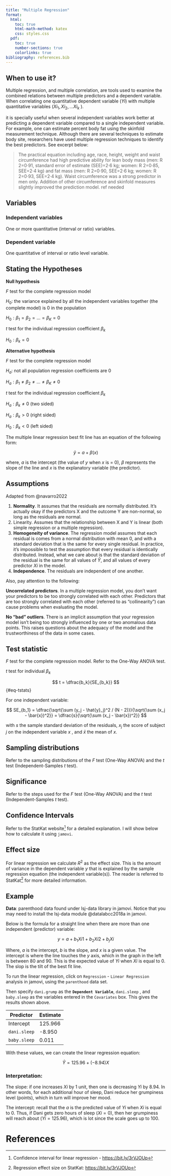 ```yaml
---
title: "Multiple Regression"
format:
  html:
    toc: true
    html-math-method: katex
    css: styles.css
  pdf:
    toc: true
    number-sections: true
    colorlinks: true
bibliography: references.bib
---
```


## When to use it?

Multiple regression, and multiple correlation, are tools used to examine the combined relations between multiple predictors and a dependent variable. When correlating one quantitative dependent variable ($Yi$) with multiple quantitative variables ($Xi_1, Xi_2,... Xi_k$ ).

it is specially useful when several independent variables work better at predicting a dependent variable compared to a single independent variable. For example, one can estimate percent body fat using the skinfold measurement technique. Although there are several techniques to estimate body site, researchers have used multiple regression techniques to identify the best predictors. See excerpt below:

> The practical equation including age, race, height, weight and waist circumference had high predictive ability for lean body mass (men: R 2=0·91, standard error of estimate (SEE)=2·6 kg; women: R 2=0·85, SEE=2·4 kg) and fat mass (men: R 2=0·90, SEE=2·6 kg; women: R 2=0·93, SEE=2·4 kg). Waist circumference was a strong predictor in men only. Addition of other circumference and skinfold measures slightly improved the prediction model. ref needed

## Variables

### Independent variables

One or more quantitative (interval or ratio) variables.

### Dependent variable

One quantitative of interval or ratio level variable.

## Stating the Hypotheses

**Null hypothesis**

$F$ test for the complete regression model

$H_0:$ the variance explained by all the independent variables together (the complete model) is 0 in the population

$H_0:\beta_1 = \beta_2 = \ldots = \beta_K = 0$

$t$ test for the individual regression coefficient $\beta_k$

$H_0: \beta_k = 0$

**Alternative hypothesis**

$F$ test for the complete regression model

$H_a:$ not all population regression coefficients are 0

$H_a:\beta_1 \neq \beta_2 \neq \ldots \neq \beta_K \neq 0$

$t$ test for the individual regression coefficient $\beta_k$

$H_a: \beta_k \neq 0$ (two sided)

$H_a: \beta_k > 0$ (right sided)

$H_0: \beta_k < 0$ (left sided)

The multiple linear regression best fit line has an equation of the following form:

$$
\hat{y} = a + \beta(x) 
$$

where, $a$ is the intercept (the value of $y$ when $x$ is = 0), $\beta$ represents the slope of the line and $x$ is the explanatory variable (the predictor).

## Assumptions

Adapted from @navarro2022

1.  **Normality**. It assumes that the residuals are normally distributed. It's actually okay if the predictors X and the outcome Y are non-normal, so long as the residuals are normal.
2.  Linearity. Assumes that the relationship between X and Y is linear (both simple regression or a multiple regression).
3.  **Homogeneity of variance**. The regression model assumes that each residual is comes from a normal distribution with mean 0, and with a standard deviation that is the same for every single residual. In practice, it's impossible to test the assumption that every residual is identically distributed. Instead, what we care about is that the standard deviation of the residual is the same for all values of $\hat{Y}$, and all values of every predictor $Xi$ in the model.
4.  **Independence**. The residuals are independent of one another.

Also, pay attention to the following:

**Uncorrelated predictors**. In a multiple regression model, you don't want your predictors to be too strongly correlated with each other. Predictors that are too strongly correlated with each other (referred to as "collinearity") can cause problems when evaluating the model.

**No "bad" outliers**. There is an implicit assumption that your regression model isn't being too strongly influenced by one or two anomalous data points. This raises questions about the adequacy of the model and the trustworthiness of the data in some cases.

## Test statistic

$F$ test for the complete regression model. Refer to the One-Way ANOVA test.

$t$ test for individual $\beta_k$

$$
t = \dfrac{b_k}{SE_{b_k}}
$$ {#eq-tstats}

For one independent variable:

$$
SE_{b_1} = \dfrac{\sqrt{\sum (y_j - \hat{y}_j)^2 / (N - 2)}}{\sqrt{\sum (x_j - \bar{x})^2}} = \dfrac{s}{\sqrt{\sum (x_j - \bar{x})^2}}
$$

with $s$ the sample standard deviation of the residuals, $x_j$ the score of subject $j$ on the independent variable $x$ , and $\bar{x}$ the mean of $x$.

## Sampling distributions

Refer to the sampling distributions of the $F$ test (One-Way ANOVA) and the $t$ test (Independent-Samples $t$ test).

## Significance

Refer to the steps used for the $F$ test (One-Way ANOVA) and the $t$ test (Independent-Samples $t$ test).

## Confidence Intervals

Refer to the StatKat website[^1] for a detailed explanation. I will show below how to calculate it using `jamovi`.

[^1]: Confidence interval for linear regression - <https://bit.ly/3rVJOUp>

## Effect size

For linear regression we calculate $R^2$ as the effect size. This is the amount of variance in the dependent variable $y$ that is explained by the sample regression equation (the independent variable(s)). The reader is referred to StatKat[^2] for more detailed information.

[^2]: Regression effect size on StatKat: <https://bit.ly/3rVJOUp>

## Example

**Data**: parenthood data found under lsj-data library in jamovi. Notice that you may need to install the lsj-data module @datalabcc2018a in jamovi.

Below is the formula for a straight line when there are more than one independent (predictor) variable:

$$
y = a + b_1Xi1 + b_2Xi2 + b_jXi
$$

Where, $a$ is the intercept, $b$ is the slope, and $x$ is a given value. The intercept is where the line touches the $y$ axis, which in the graph in the left is between 80 and 90. This is the expected value of $Yi$ when $Xi$ is equal to 0. The slop is the tilt of the best fit line.

To run the linear regression, click on `Regression` - `Linear Regression` analysis in jamovi, using the `parenthood` data set.

Then specify `dani.grump` as the **`Dependent Variable`**, `dani.sleep` , and `baby.sleep` as the variables entered in the `Covariates` box. This gives the results shown above.

| Predictor    | Estimate |
|--------------|----------|
| Intercept    | 125.966  |
| `dani.sleep` | -8.950   |
| `baby.sleep` | 0.011    |

With these values, we can create the linear regression equation:

$$
\hat{Y} = 125.96 + (-8.94)X
$$

### Interpretation:

The slope: if one increases $Xi$ by 1 unit, then one is decreasing $Yi$ by 8.94. In other words, for each additional hour of sleep, Dani reduce her grumpiness level (points), which in turn will improve her mood.

The intercept: recall that the $a$ is the predicted value of $Yi$ when $Xi$ is equal to 0. Thus, if Dani gets zero hours of sleep ($Xi = 0$), then her grumpiness will reach about ($Yi = 125.96$), which is lot since the scale goes up to 100.

# References
